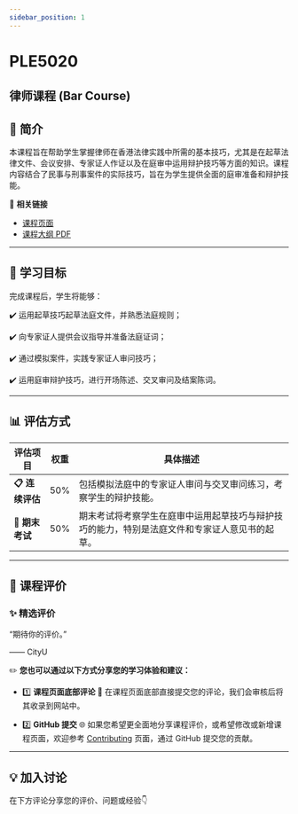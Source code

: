 ```yaml
---
sidebar_position: 1
---
```


# PLE5020
## 律师课程 (Bar Course)

## **📘 简介**
本课程旨在帮助学生掌握律师在香港法律实践中所需的基本技巧，尤其是在起草法律文件、会议安排、专家证人作证以及在庭审中运用辩护技巧等方面的知识。课程内容结合了民事与刑事案件的实际技巧，旨在为学生提供全面的庭审准备和辩护技能。

🔗 **相关链接**
- [课程页面](https://www.cityu.edu.hk/catalogue/pg/202425/course/PLE5020.htm)
- [课程大纲 PDF](https://www.cityu.edu.hk/catalogue/pg/202425/course/PLE5020.pdf)

---

## **🎯 学习目标**

完成课程后，学生将能够：

✔️ 运用起草技巧起草法庭文件，并熟悉法庭规则；

✔️ 向专家证人提供会议指导并准备法庭证词；

✔️ 通过模拟案件，实践专家证人审问技巧；

✔️ 运用庭审辩护技巧，进行开场陈述、交叉审问及结案陈词。

---

## **📊 评估方式**

| **评估项目**          | **权重** | **具体描述**                                                                                       |
|----------------------|---------|---------------------------------------------------------------------------------------------------|
| **📋 连续评估**       | 50%     | 包括模拟法庭中的专家证人审问与交叉审问练习，考察学生的辩护技能。                                 |
| **📂 期末考试**       | 50%     | 期末考试将考察学生在庭审中运用起草技巧与辩护技巧的能力，特别是法庭文件和专家证人意见书的起草。  |

---

## **💬 课程评价**

### ✨ **精选评价**
<div className={commentStyles.commentBox}>
    <p className={commentStyles.commentText}>
        “期待你的评价。”
    </p>
    <p className={commentStyles.commentAuthor}>—— CityU</p>
</div>

✏️ **您也可以通过以下方式分享您的学习体验和建议：**

- 1️⃣ **课程页面底部评论**
💬 在课程页面底部直接提交您的评论，我们会审核后将其收录到网站中。

- 2️⃣ **GitHub 提交**
🌐 如果您希望更全面地分享课程评价，或希望修改或新增课程页面，欢迎参考 [Contributing](https://penjc.github.io/CityU/contributing) 页面，通过 GitHub 提交您的贡献。

---

## **💡 加入讨论**

在下方评论分享您的评价、问题或经验👇
<Utterances />